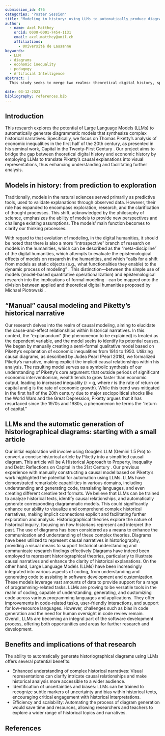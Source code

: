 ```yaml
---
submission_id: 476
categories: 'Poster Session'
title: "Modeling in history: using LLMs to automatically produce diagrammatic models synthesizing Piketty's historiographical thesis on economic inequalities"
author:
  - name: Axel Matthey
    orcid: 0000-0001-7454-1131
    email: axel.matthey@unil.ch
    affiliations:
      - Université de Lausanne
keywords:
  - LLM
  - diagrams
  - economic inequality
  - pedagogy
  - Artificial Intelligence
abstract: |
  This study seeks to merge two realms: theoretical digital history, specifically the modeling in history, and economic history, with a focus on the history of income and wealth inequalities. The central objective is to apply theoretical research outcomes concerning models and their application in history to scrutinize a historical explanation of the evolution of economic inequalities between 1914 and 1950. Traditionally, predictive models with reproducible results were paramount for validating explanations through observed data. However, the role of models has expanded, moving beyond mere predictive functions. This paradigm shift, acknowledged by the philosophy of science in recent decades, emphasizes that models now serve broader purposes, guiding exploration and research rather than just prediction. These models are not merely tools for validating predictions; they serve to bring clarity to our thinking processes, establishing the conditions under which our intuitions prove valid. Beyond merely representing systematic relationships between predetermined facets of reality, models aspire to elucidate causal connections. When a historical model aims to provide causal explanations, the process involves identifying the "explanandum" (the aspect of reality being explained) as the dependent variable and working backward to pinpoint its hypothetical causes as independent. Using a diagrammatic approach, we formalized a qualitative model aligning with an historiographical explanation of the evolution of economic inequalities by Thomas Piketty during 1914-1950. The intent was to employ causal diagrams, translating the narrative embedded in Piketty's historiography of inequalities into a formal model. This endeavor sought to make explicit the implicit causal relationships within the historian's narrative: the resulting causal model serves as a symbolic synthesis of our comprehension of a specific subject, enabling the construction of a highly refined narrative synthesis from a complex topic.

date: 03-12-2023
bibliography: references.bib
---
```


## Introduction

This research explores the potential of Large Language Models (LLMs) to automatically generate diagrammatic models that synthesize complex historical narratives. Specifically, we focus on Thomas Piketty's analysis of economic inequalities in the first half of the 20th century, as presented in his seminal work, Capital in the Twenty-First Century . Our project aims to bridge the gap between theoretical digital history and economic history by employing LLMs to translate Piketty's causal explanations into visual representations, thus enhancing understanding and facilitating further analysis.

## Models in history: from prediction to exploration

Traditionally, models in the natural sciences served primarily as predictive tools, used to validate explanations through observed data. However, their role has expanded to encompass exploration, research, and the clarification of thought processes. This shift, acknowledged by the philosophy of science, emphasizes the ability of models to provide new perspectives and challenge existing assumptions. The models' main function becomes to clarify our thinking processes.

With regard to that evolution of modeling, in the digital humanities, it should be noted that there is also a more "introspective" branch of research on models in the humanities, which can be described as the "meta-discipline" of the digital humanities, which attempts to evaluate the epistemological effects of models on research in the humanities, and which “calls for a shift from models as static objects (e.g., what functionalities they enable) to the dynamic process of modeling” . This distinction—between the simple use of models (model-based quantitative operationalization) and epistemological research into the implications of formal modeling—can be mapped onto the division between applied and theoretical digital humanities proposed by Michael Piotrowski .

## “Manual” causal modeling and Piketty's historical narrative

Our research delves into the realm of causal modeling, aiming to elucidate the cause-and-effect relationships within historical narratives. In this context, the "explanandum" (the phenomenon to be explained) is treated as the dependent variable, and the model seeks to identify its potential causes.
We began by manually creating a semi-formal qualitative model based on Piketty's explanation of economic inequalities from 1914 to 1950. Utilizing causal diagrams, as described by Judea Pearl (Pearl 2018), we formalized Piketty's narrative, making explicit the implicit causal relationships within his analysis. The resulting model serves as a symbolic synthesis of our understanding of Piketty's core argument: that outside periods of significant economic interventionism, wealth tends to grow faster than economic output, leading to increased inequality (r > g, where r is the rate of return on capital and g is the rate of economic growth). While this trend was mitigated in the first half of the 20th century due to major sociopolitical shocks like the World Wars and the Great Depression, Piketty argues that it has resurfaced since the 1970s and 1980s, a phenomenon he terms the "return of capital."

## LLMs and the automatic generation of historiographical diagrams: starting with a small article

Our initial exploration will involve using Google’s LLM (Gemini 1.5 Pro) to convert a concise historical article by Piketty into a simplified causal diagram. This article will be A Historical Approach to Property, Inequality and Debt: Reflections on Capital in the 21st Century .
Our previous experience with manually constructing a causal model based on Piketty's work highlighted the potential for automation using LLMs. LLMs have demonstrated remarkable capabilities in various domains, including understanding and generating code, translating languages, and even creating different creative text formats. We believe that LLMs can be trained to analyze historical texts, identify causal relationships, and automatically generate corresponding diagrammatic models. This could significantly enhance our ability to visualize and comprehend complex historical narratives, making implicit connections explicit and facilitating further exploration and analysis.
Historiographical theories explore the nature of historical inquiry, focusing on how historians represent and interpret the past. The use of diagrams has been considered as a means to enhance the communication and understanding of these complex theories.
Diagrams have been utilized to represent causal narratives in historiography, providing a visual means to support historical understanding and communicate research findings effectively Diagrams have indeed been employed to represent historiographical theories, particularly to illustrate causal narratives and enhance the clarity of historical explanations.
On the other hand, Large Language Models (LLMs) have been increasingly integrated into various aspects of coding, from understanding and generating code to assisting in software development and customization. These models leverage vast amounts of data to provide support for a range of programming-related tasks. LLMs are proving to be versatile tools in the realm of coding, capable of understanding, generating, and customizing code across various programming languages and applications. They offer improvements in code-related tasks, user-friendly interactions, and support for low-resource languages. However, challenges such as bias in code generation and the need for human oversight in code review remain. Overall, LLMs are becoming an integral part of the software development process, offering both opportunities and areas for further research and development.

## Benefits and implications of that research

The ability to automatically generate historiographical diagrams using LLMs offers several potential benefits:

- Enhanced understanding of complex historical narratives: Visual representations can clarify intricate causal relationships and make historical analysis more accessible to a wider audience.
- Identification of uncertainties and biases: LLMs can be trained to recognize subtle markers of uncertainty and bias within historical texts, encouraging critical engagement with historical interpretations.
- Efficiency and scalability: Automating the process of diagram generation would save time and resources, allowing researchers and teachers to explore a wider range of historical topics and narratives.

## References

::: {#refs}
:::
